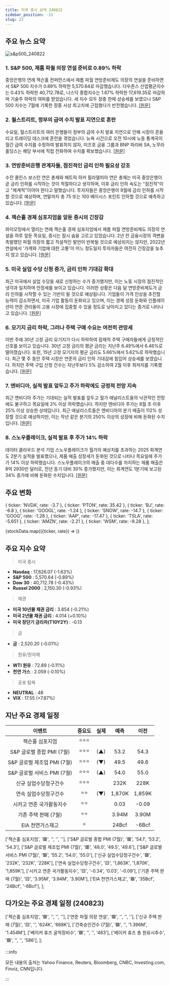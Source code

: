 ```yaml
---
title: 미국 증시 요약 240822
sidebar_position: -15
slug: 22
---
```


## 주요 뉴스 요약

![s&p500_240822](/map/240822.png)

### 1. **S&P 500, 제롬 파월 의장 연설 준비로 0.89% 하락**

중앙은행의 연례 잭슨홀 컨퍼런스에서 제롬 파월 연방준비제도 의장의 연설을 준비하면서 S&P 500 지수가 0.89% 하락한 5,570.64로 마감했습니다. 다우존스 산업평균지수는 0.43% 하락한 40,712.78로, 나스닥 종합지수는 1.67% 하락한 17,619.35로 마감하며 기술주 하락의 여파를 받았습니다. 세 지수 모두 장중 한때 상승세를 보였으나 S&P 500 지수는 7월에 기록한 장중 사상 최고치에 근접했다가 반전했습니다. [[원문]](https://www.cnbc.com/2024/08/21/stock-market-today-live-updates.html)

### 2. **월스트리트, 정부의 급여 수치 발표 지연으로 혼란**

수요일, 월스트리트의 여러 은행들이 정부의 급여 수치 발표 지연으로 인해 시장이 흔들리고 트레이딩 데스크에 혼란을 겪었습니다. 뉴욕 시간으로 오전 10시에 노동 통계국이 월간 급여 수치를 수정하여 발표하지 않자, 미즈호 금융 그룹과 BNP 파리바 SA, 노무라 홀딩스는 해당 부서에 직접 전화하여 수치를 확보했습니다. [[원문]](https://www.bloomberg.com/news/articles/2024-08-21/banks-obtained-key-jobs-revisions-data-while-report-was-delayed)

### 3. **연방준비은행 관계자들, 점진적인 금리 인하 필요성 강조**

수잔 콜린스 보스턴 연은 총재와 패트릭 하커 필라델피아 연은 총재는 미국 중앙은행이 곧 금리 인하를 시작하는 것이 적절하다고 생각하며, 이후 금리 인하 속도는 "점진적"이고 "체계적"이어야 한다고 말했습니다. 투자자들은 중앙은행이 9월에 금리 인하를 시작할 것으로 예상하며, 연말까지 총 75 또는 100 베이시스 포인트 인하할 것으로 예측하고 있습니다. [[원문]](https://www.bloomberg.com/news/articles/2024-08-22/fed-s-collins-says-soon-appropriate-to-begin-easing-policy)

### 4. **잭슨홀 경제 심포지엄을 앞둔 증시의 긴장감**

와이오밍에서 열리는 연례 잭슨홀 경제 심포지엄에서 제롬 파월 연방준비제도 의장의 연설을 하루 앞둔 목요일, 증시는 잠시 숨을 고르고 있었습니다. 2년 전 금융시장의 격변을 촉발했던 파월 의장의 짧고 직설적인 발언이 반복될 것으로 예상되지는 않지만, 2022년 연설에서 '가계와 기업에 대한 고통'이 어느 정도일지 투자자들은 여전히 긴장감을 늦추지 않고 있습니다. [[원문]](https://www.marketwatch.com/story/jerome-powells-jackson-hole-speech-could-rally-stocks-around-a-soft-landing-but-messaging-is-key-8f36894b)

### 5. **미국 실업 수당 신청 증가, 금리 인하 기대감 확대**

최근 미국에서 실업 수당을 새로 신청하는 수가 증가했지만, 이는 노동 시장의 점진적인 냉각과 일치하며 안정세를 보이고 있습니다. 이러한 상황은 다음 달 연방준비제도가 금리 인하를 시작할 수 있는 기반이 될 것으로 예상됩니다. 기업들이 가격 인상을 추진할 능력이 감소하면서, 미국 기업 활동이 둔화되고 있으며, 이는 경제 성장 둔화와 인플레이션이 연준 관리들이 고용 시장에 집중할 수 있을 정도로 낮아지고 있다는 증거로 나타나고 있습니다. [[원문]](https://www.reuters.com/markets/us/us-jobless-claims-rise-latest-week-2024-08-22/)

### 6. **모기지 금리 하락, 그러나 주택 구매 수요는 여전히 관망세**

이번 주에 30년 고정 금리 모기지가 다시 하락하여 잠재적 주택 구매자들에게 긍정적인 신호를 보이고 있습니다. 30년 고정 금리의 평균 금리는 지난주 6.49%에서 6.46%로 떨어졌습니다. 또한, 15년 고정 모기지의 평균 금리도 5.66%에서 5.62%로 하락했습니다. 최근 몇 주 동안 주택 시장은 연준의 금리 인하 기대감에 힘입어 상승세를 보였습니다. 하지만 주택 구입 신청 건수는 지난주보다 5% 감소하여 2월 이후 최저치를 기록했습니다. [[원문]](https://www.reuters.com/markets/us/us-jobless-claims-rise-latest-week-2024-08-22/)

### 7. **엔비디아, 실적 발표 앞두고 주가 하락에도 긍정적 전망 지속**

최근 엔비디아 주가는 기대되는 실적 발표를 앞두고 월가 애널리스트들의 낙관적인 전망에도 불구하고 목요일에 3% 이상 하락했습니다. 하지만 엔비디아 주가는 8월 초 이후 25% 이상 상승한 상태입니다. 최근 애널리스트들은 엔비디아의 분기 매출이 112% 성장할 것으로 예상하지만, 이는 작년 같은 분기의 250% 이상의 성장에 비해 둔화된 수치입니다. [[원문]](https://finance.yahoo.com/news/nvidia-stock-slips-ahead-of-earnings-release-as-wall-street-reiterates-bullish-outlook-175404516.html)

### 8. **스노우플레이크, 실적 발표 후 주가 14% 하락**

데이터 클라우드 분석 기업 스노우플레이크가 월가의 예상치를 초과하는 2025 회계연도 2분기 실적을 발표했으나, 제품 매출 성장세가 둔화된 것으로 나타나 목요일에 주가가 14% 이상 하락했습니다. 스노우플레이크의 매출 중 대다수를 차지하는 제품 매출은 8억 2930만 달러로, 전년 동기 대비 30% 증가했지만, 이는 회계연도 1분기에 보고된 34% 증가에 비해 둔화된 수치입니다. [[원문]](https://www.cnbc.com/2024/08/22/snowflake-stock-down-on-decelerating-product-revenue-growth.html)

## 주요 변화

  { ticker: 'NVDA', rate: -3.7 },
  { ticker: 'PTON', rate: 35.42 },
  { ticker: 'BJ', rate: -6.8 },
  { ticker: 'GOOGL', rate: -1.24 },
  { ticker: 'SNOW', rate: -14.7 },
  { ticker: 'GOOG', rate: -1.28 },
  { ticker: 'AAP', rate: -17.47 },
  { ticker: 'TSLA', rate: -5.651 },
  { ticker: 'AMZN', rate: -2.21 },
  { ticker: 'WSM', rate: -9.28 },
];

{stockData.map(({ticker, rate}) => <StockCardMini key={ticker} ticker={ticker} rate={rate}></StockCardMini>)}

## 주요 지수 요약

> 미국 증시

- **Nasdaq** : 17,626.07 (-1.63%)
- **S&P 500** : 5,570.64 (-0.89%)
- **Dow 30** : 40,712.78 (-0.43%)
- **Russel 2000** : 2,150.30 (-0.93%)

> 채권

- **미국 10년물 채권 금리** : 3.854 (-0.21%)
- **미국 2년물 채권 금리** : 4.014 (+0.10%)
- **미국 장단기 금리차(T10Y2Y)** : -0.13

> 금

- **금** : 2,520.20 (-0.01%)

> 원유/원자재

- **WTI 원유** : 72.89 (-0.11%)
- **천연 가스** : 2.059 (-0.10%)

> 공포 탐욕

- **NEUTRAL** : 48
- **VIX** : 17.55 (+7.87%)

## 지난 주요 경제 일정

|           이벤트            | 중요도 | 실제 |  예측  |  이전  |
| :-------------------------: | :----: | :--: | :----: | :----: |
|       잭슨홀 심포지엄       | ⭐⭐⭐ |      |        |        |
|  S&P 글로벌 종합 PMI (7월)  | ⭐⭐⭐ | (▲)  |  53.2  |  54.3  |
| S&P 글로벌 제조업 PMI (7월) | ⭐⭐⭐ | (▼)  |  49.5  |  49.6  |
| S&P 글로벌 서비스 PMI (7월) | ⭐⭐⭐ | (▲)  |  54.0  |  55.0  |
|    신규 실업수당청구건수    | ⭐⭐⭐ |      |  232K  |  228K  |
|    연속 실업수당청구건수    |  ⭐⭐  | (▼)  | 1,870K | 1,859K |
|  시카고 연준 국가활동지수   |  ⭐⭐  |      |  0.03  | -0.09  |
|    기존 주택 판매 (7월)     |  ⭐⭐  |      | 3.94M  | 3.90M  |
|      EIA 천연가스재고       |   ⭐   |      | 24Bcf  | -6Bcf  |

  ['잭슨홀 심포지엄', '🟥', '', '', ''],
  ['S&P 글로벌 종합 PMI (7월)', '🟥', '54.1', '53.2', '54.3'],
  ['S&P 글로벌 제조업 PMI (7월)', '🟥', '48.0', '49.5', '49.6'],
  ['S&P 글로벌 서비스 PMI (7월)', '🟥', '55.2', '54.0', '55.0'],
  ['신규 실업수당청구건수', '🟥', '232K', '232K', '228K'],
  ['연속 실업수당청구건수', '🟨', '1,863K', '1,870K', '1,859K'],
  ['시카고 연준 국가활동지수', '🟨', '-0.34', '0.03', '-0.09'],
  ['기존 주택 판매 (7월)', '🟨', '3.95M', '3.94M', '3.90M'],
  ['EIA 천연가스재고', '🟩', '35Bcf', '24Bcf', '-6Bcf'],
];

<EconomicCalendar data={eventsData} />

## 다가오는 주요 경제 일정 (240823)

  ['잭슨홀 심포지엄', '🟥', '', '', ''],
  ['연준 파월 의장 연설', '🟥', '', '', ''],
  ['신규 주택 판매 (7월)', '🟨', '', '624K', '668K'],
  ['건축승인건수 (7월)', '🟩', '', '1.396M', '1.454M'],
  ['베이커 휴즈 굴착장비수', '🟩', '', '', '483'],
  ['베이커 휴즈 총 원유시추수', '🟩', '', '', '586'],
];

<EconomicCalendar data={nextEventsData} />

:::info

모든 내용의 출처는 Yahoo Finance, Reuters, Bloomberg, CNBC, Investing.com, Finviz, CNN입니다.

:::
